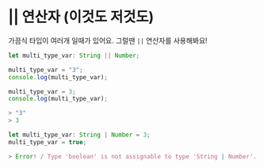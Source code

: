 # || 연산자 (이것도 저것도)

가끔식 타입이 여러개 일때가 있어요. 그럴땐 `||` 연산자를 사용해봐요!

```ts
let multi_type_var: String || Number;

multi_type_var = "3";
console.log(multi_type_var);

multi_type_var = 3;
console.log(multi_type_var);

> "3"
> 3
```

```ts
let multi_type_var: String | Number = 3;
multi_type_var = true;

> Error! / Type 'boolean' is not assignable to type 'String | Number'.
```
